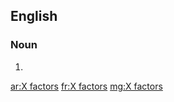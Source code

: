 {{also|x-factors|x factors|X-factors}}
==English==

===Noun===
{{head|en|noun plural form}}

# {{plural of|X factor|lang=en}}

[[ar:X factors]]
[[fr:X factors]]
[[mg:X factors]]